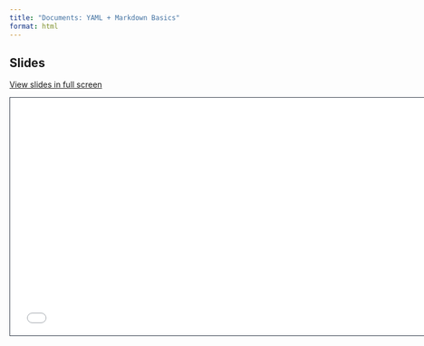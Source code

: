 ```yaml
---
title: "Documents: YAML + Markdown Basics"
format: html
---
```


## Slides

[View slides in full screen](2-yaml-markdown-basics.qmd)

```{=html}
<iframe class="slide-deck" src="2-yaml-markdown-basics.html" height="420" width="747" style="border: 1px solid #2e3846;"></iframe>
```

